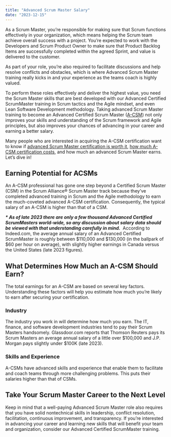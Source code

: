 ```yaml
---
title: "Advanced Scrum Master Salary"
date: "2023-12-15"
---
```


As a Scrum Master, you’re responsible for making sure that Scrum functions effectively in your organization, which means helping the Scrum team achieve overall success with a project. You’re expected to work with the Developers and Scrum Product Owner to make sure that Product Backlog Items are successfully completed within the agreed Sprint, and value is delivered to the customer.

As part of your role, you’re also required to facilitate discussions and help resolve conflicts and obstacles, which is where Advanced Scrum Master training really kicks in and your experience as the teams coach is highly valued.

To perform these roles effectively and deliver the highest value, you need the Scrum Master skills that are best developed with our Advanced Certified ScrumMaster training in Scrum tactics and the Agile mindset, and even Lean Software Development methodology. Taking advanced Scrum Master training to become an Advanced Certified Scrum Master ([A-CSM](/advanced-certified-scrummaster-acsm-training)) not only improves your skills and understanding of the Scrum framework and Agile principles, but also improves your chances of advancing in your career and earning a better salary.

Many people who are interested in acquiring the A-CSM certification want to know if [advanced Scrum Master certification is worth it](/advanced-certified-scrum-masters-versus-certified-scrum-masters), [how much A-CSM certification costs](/a-csm-certification-cost), and how much an advanced Scrum Master earns. Let’s dive in!

## Earning Potential for ACSMs

An A-CSM professional has gone one step beyond a Certified Scrum Master (CSM) in the Scrum Alliance® Scrum Master track because they’ve completed advanced training in Scrum and the Agile methodology to earn the much-coveted advanced A-CSM certification. Consequently, the typical salary of an A-CSM is higher than that of a CSM.

_**\* As of late 2023 there are only a few thousand Advanced Certified ScrumMasters world-wide, so any discussion about salary data should be viewed with that understanding carefully in mind.**_  According to Indeed.com, the average annual salary of an Advanced Certified ScrumMaster is roughly between $110,000 and $130,000 (in the ballpark of $60 per hour on average), with slightly higher earnings in Canada versus the United States (late 2023 figures).

## What Determines How Much an A-CSM Should Earn?

The total earnings for an A-CSM are based on several key factors. Understanding these factors will help you estimate how much you’re likely to earn after securing your certification.

### Industry

The industry you work in will determine how much you earn. The IT, finance, and software development industries tend to pay their Scrum Masters handsomely. Glassdoor.com reports that Thomson Reuters pays its Scrum Masters an average annual salary of a little over $100,000 and J.P. Morgan pays slightly under $100K (late 2023).

### Skills and Experience

A-CSMs have advanced skills and experience that enable them to facilitate and coach teams through more challenging problems. This puts their salaries higher than that of CSMs.

## Take Your Scrum Master Career to the Next Level

Keep in mind that a well-paying Advanced Scrum Master role also requires that you have solid nontechnical skills in leadership, conflict resolution, facilitation, continuous improvement, and transparency. If you’re interested in advancing your career and learning new skills that will benefit your team and organization, consider our Advanced Certified ScrumMaster training.
